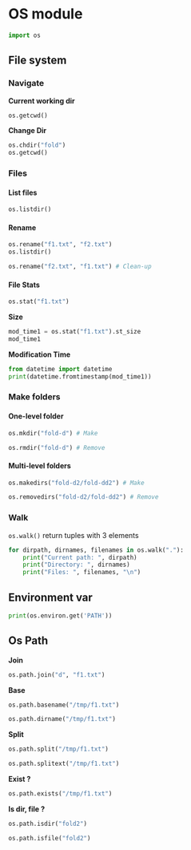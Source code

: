 # OS module

```python
import os
```


## File system

### Navigate 

**Current working dir**

```python
os.getcwd()
```

**Change Dir**

```python
os.chdir("fold")
os.getcwd()
```

### Files

#### List files

```python
os.listdir()
```

#### Rename

```python
os.rename("f1.txt", "f2.txt")
os.listdir()
```

```python
os.rename("f2.txt", "f1.txt") # Clean-up
```

#### File Stats

```python
os.stat("f1.txt")
```

**Size** 

```python
mod_time1 = os.stat("f1.txt").st_size 
mod_time1
```

**Modification Time**

```python
from datetime import datetime
print(datetime.fromtimestamp(mod_time1))
```

### Make folders

#### One-level folder

```python
os.mkdir("fold-d") # Make
```


```python
os.rmdir("fold-d") # Remove
```


#### Multi-level folders

```python
os.makedirs("fold-d2/fold-dd2") # Make
```

```python
os.removedirs("fold-d2/fold-dd2") # Remove
```


### Walk

`os.walk()` return tuples with 3 elements

```python
for dirpath, dirnames, filenames in os.walk("."):
    print("Current path: ", dirpath)
    print("Directory: ", dirnames)
    print("Files: ", filenames, "\n")
```

## Environment var


```python
print(os.environ.get('PATH'))
```

## Os Path

**Join**

```python
os.path.join("d", "f1.txt")
```

**Base**

```python
os.path.basename("/tmp/f1.txt")
```

```python
os.path.dirname("/tmp/f1.txt")
```

**Split**

```python
os.path.split("/tmp/f1.txt")
```

```python
os.path.splitext("/tmp/f1.txt")
```

**Exist ?**

```python
os.path.exists("/tmp/f1.txt")
```

**Is dir, file ?**

```python
os.path.isdir("fold2")
```

```python
os.path.isfile("fold2")
```